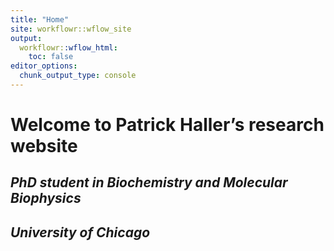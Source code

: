 ```yaml
---
title: "Home"
site: workflowr::wflow_site
output:
  workflowr::wflow_html:
    toc: false
editor_options:
  chunk_output_type: console
---
```

  
  
# Welcome to Patrick Haller's research website  
## *PhD student in Biochemistry and Molecular Biophysics*
## *University of Chicago*

